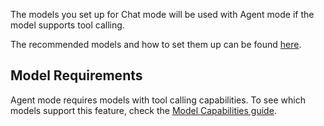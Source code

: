 The models you set up for Chat mode will be used with Agent mode if the model supports tool calling.

The recommended models and how to set them up can be found [here](/features/chat/model-setup).

## Model Requirements

Agent mode requires models with tool calling capabilities. To see which models support this feature, check the [Model Capabilities guide](/customize/deep-dives/model-capabilities#model-compatibility-matrix).
